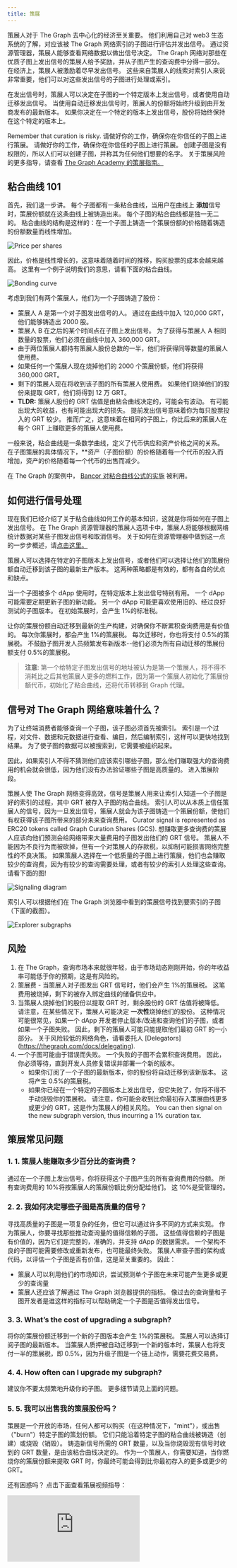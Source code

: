 ```yaml
---
title: 策展
---
```


策展人对于 The Graph 去中心化的经济至关重要。 他们利用自己对 web3 生态系统的了解，对应该被 The Graph 网络索引的子图进行评估并发出信号。 通过资源管理器，策展人能够查看网络数据以做出信号决定。 The Graph 网络对那些在优质子图上发出信号的策展人给予奖励，并从子图产生的查询费中分得一部分。 在经济上，策展人被激励着尽早发出信号。 这些来自策展人的线索对索引人来说非常重要，他们可以对这些发出信号的子图进行处理或索引。

在发出信号时，策展人可以决定在子图的一个特定版本上发出信号，或者使用自动迁移发出信号。 当使用自动迁移发出信号时，策展人的份额将始终升级到由开发商发布的最新版本。 如果你决定在一个特定的版本上发出信号，股份将始终保持在这个特定的版本上。

Remember that curation is risky. 请做好你的工作，确保你在你信任的子图上进行策展。 请做好你的工作，确保你在你信任的子图上进行策展。 创建子图是没有权限的，所以人们可以创建子图，并称其为任何他们想要的名字。 关于策展风险的更多指导，请查看 [The Graph Academy 的策展指南。 ](https://thegraph.academy/curators/)

## 粘合曲线 101

首先，我们退一步讲。 每个子图都有一条粘合曲线，当用户在曲线上 **添加**信号时，策展份额就在这条曲线上被铸造出来。 每个子图的粘合曲线都是独一无二的。 粘合曲线的结构是这样的：在一个子图上铸造一个策展份额的价格随着铸造的份额数量而线性增加。

![Price per shares](/img/price-per-share.png)

因此，价格是线性增长的，这意味着随着时间的推移，购买股票的成本会越来越高。 这里有一个例子说明我们的意思，请看下面的粘合曲线。

![Bonding curve](/img/bonding-curve.png)

考虑到我们有两个策展人，他们为一个子图铸造了股份：

- 策展人 A 是第一个对子图发出信号的人。 通过在曲线中加入 120,000 GRT，他们能够铸造出 2000 股。
- 策展人 B 在之后的某个时间点在子图上发出信号。 为了获得与策展人 A 相同数量的股票，他们必须在曲线中加入 360,000 GRT。
- 由于两位策展人都持有策展人股份总数的一半，他们将获得同等数量的策展人使用费。
- 如果任何一个策展人现在烧掉他们的 2000 个策展份额，他们将获得 360,000 GRT。
- 剩下的策展人现在将收到该子图的所有策展人使用费。 如果他们烧掉他们的股份来提取 GRT，他们将得到 12 万 GRT。
- **TLDR:** 策展人股份的 GRT 估值是由粘合曲线决定的，可能会有波动。 有可能出现大的收益，也有可能出现大的损失。 提前发出信号意味着你为每只股票投入的 GRT 较少。 推而广之，这意味着在相同的子图上，你比后来的策展人在每个 GRT 上赚取更多的策展人使用费。

一般来说，粘合曲线是一条数学曲线，定义了代币供应和资产价格之间的关系。 在子图策展的具体情况下，\*\*资产（子图份额）的价格随着每一个代币的投入而增加，资产的价格随着每一个代币的出售而减少。

在 The Graph 的案例中， [Bancor 对粘合曲线公式的实施](https://drive.google.com/file/d/0B3HPNP-GDn7aRkVaV3dkVl9NS2M/view?resourcekey=0-mbIgrdd0B9H8dPNRaeB_TA) 被利用。

## 如何进行信号处理

现在我们已经介绍了关于粘合曲线如何工作的基本知识，这就是你将如何在子图上发出信号。 在 The Graph 资源管理器的策展人选项卡中，策展人将能够根据网络统计数据对某些子图发出信号和取消信号。 关于如何在资源管理器中做到这一点的一步步概述，请[点击这里。 ](https://thegraph.com/docs/explorer)

策展人可以选择在特定的子图版本上发出信号，或者他们可以选择让他们的策展份额自动迁移到该子图的最新生产版本。 这两种策略都是有效的，都有各自的优点和缺点。

当一个子图被多个 dApp 使用时，在特定版本上发出信号特别有用。 一个 dApp 可能需要定期更新子图的新功能。 另一个 dApp 可能更喜欢使用旧的、经过良好测试的子图版本。 在初始策展时，会产生 1%的标准税。

让你的策展份额自动迁移到最新的生产构建，对确保你不断累积查询费用是有价值的。 每次你策展时，都会产生 1%的策展税。 每次迁移时，你也将支付 0.5%的策展税。 不鼓励子图开发人员频繁发布新版本--他们必须为所有自动迁移的策展份额支付 0.5%的策展税。

> **注意**: 第一个给特定子图发出信号的地址被认为是第一个策展人，将不得不消耗比之后其他策展人更多的燃料工作，因为第一个策展人初始化了策展份额代币，初始化了粘合曲线，还将代币转移到 Graph 代理。

## 信号对 The Graph 网络意味着什么？

为了让终端消费者能够查询一个子图，该子图必须首先被索引。 索引是一个过程，对文件、数据和元数据进行查看、编目，然后编制索引，这样可以更快地找到结果。 为了使子图的数据可以被搜索到，它需要被组织起来。

因此，如果索引人不得不猜测他们应该索引哪些子图，那么他们赚取强大的查询费用的机会就会很低，因为他们没有办法验证哪些子图是高质量的。 进入策展阶段。

策展人使 The Graph 网络变得高效，信号是策展人用来让索引人知道一个子图是好的索引的过程，其中 GRT 被存入子图的粘合曲线。 索引人可以从本质上信任策展人的信号，因为一旦发出信号，策展人就会为该子图铸造一个策展份额，使他们有权获得该子图所带来的部分未来查询费用。 Curator signal is represented as ERC20 tokens called Graph Curation Shares (GCS). 想赚取更多查询费的策展人应该向他们预测会给网络带来大量费用的子图发出他们的 GRT 信号。 策展人不能因为不良行为而被砍掉，但有一个对策展人的存款税，以抑制可能损害网络完整性的不良决策。 如果策展人选择在一个低质量的子图上进行策展，他们也会赚取较少的查询费，因为有较少的查询需要处理，或者有较少的索引人处理这些查询。 请看下面的图!

![Signaling diagram](/img/curator-signaling.png)

索引人可以根据他们在 The Graph 浏览器中看到的策展信号找到要索引的子图（下面的截图）。

![Explorer subgraphs](/img/explorer-subgraphs.png)

## 风险

1. 在 The Graph，查询市场本来就很年轻，由于市场动态刚刚开始，你的年收益率可能低于你的预期，这是有风险的。
2. 策展费 - 当策展人对子图发出 GRT 信号时，他们会产生 1%的策展税。 这笔费用被烧掉，剩下的被存入绑定曲线的储备供应中。
3. 当策展人烧掉他们的股份以提取 GRT 时，剩余股份的 GRT 估值将被降低。 请注意，在某些情况下，策展人可能决定 **一次性**烧掉他们的股份。 这种情况可能很常见，如果一个 dApp 开发者停止版本/改进和查询他们的子图，或者如果一个子图失败。 因此，剩下的策展人可能只能提取他们最初 GRT 的一小部分。 关于风险较低的网络角色，请看委托人 \[Delegators\](https://thegraph.com/docs/delegating).
4. 一个子图可能由于错误而失败。 一个失败的子图不会累积查询费用。 因此，你必须等待，直到开发人员修复错误并部署一个新的版本。
   - 如果你订阅了一个子图的最新版本，你的股份将自动迁移到该新版本。 这将产生 0.5%的策展税。
   - 如果你已经在一个特定的子图版本上发出信号，但它失败了，你将不得不手动烧毁你的策展税。 请注意，你可能会收到比你最初存入策展曲线更多或更少的 GRT，这是作为策展人的相关风险。 You can then signal on the new subgraph version, thus incurring a 1% curation tax.

## 策展常见问题

### 1. 1. 策展人能赚取多少百分比的查询费？

通过在一个子图上发出信号，你将获得这个子图产生的所有查询费用的份额。 所有查询费用的 10%将按策展人的策展份额比例分配给他们。 这 10%是受管理的。

### 2. 2. 我如何决定哪些子图是高质量的信号？

寻找高质量的子图是一项复杂的任务，但它可以通过许多不同的方式来实现。 作为策展人，你要寻找那些推动查询量的值得信赖的子图。 这些值得信赖的子图是有价值的，因为它们是完整的，准确的，并支持 dApp 的数据需求。 一个架构不良的子图可能需要修改或重新发布，也可能最终失败。 策展人审查子图的架构或代码，以评估一个子图是否有价值，这是至关重要的。 因此：

- 策展人可以利用他们的市场知识，尝试预测单个子图在未来可能产生更多或更少的查询量
- 策展人还应该了解通过 The Graph 浏览器提供的指标。 像过去的查询量和子图开发者是谁这样的指标可以帮助确定一个子图是否值得发出信号。

### 3. 3. What’s the cost of upgrading a subgraph?

将你的策展份额迁移到一个新的子图版本会产生 1%的策展税。 策展人可以选择订阅子图的最新版本。 当策展人质押被自动迁移到一个新的版本时，策展人也将支付一半的策展税，即 0.5%，因为升级子图是一个链上动作，需要花费交易费。

### 4. 4. How often can I upgrade my subgraph?

建议你不要太频繁地升级你的子图。 更多细节请见上面的问题。

### 5. 5. 我可以出售我的策展股份吗？

策展是一个开放的市场，任何人都可以购买（在这种情况下，"mint"），或出售（"burn"）特定子图的策划份额。 它们只能沿着特定子图的粘合曲线被铸造（创建）或烧毁（销毁）。 铸造新信号所需的 GRT 数量，以及当你烧毁现有信号时收到的 GRT 数量，是由该粘合曲线决定的。 作为一个策展人，你需要知道，当你燃烧你的策展份额来提取 GRT 时，你最终可能会得到比你最初存入的更多或更少的 GRT。

还有困惑吗？ 点击下面查看策展视频指导：

<iframe
  className="video-iframe"
  src="https://www.youtube.com/embed/VytTEcf0dxQ"
  title="YouTube video player"
  frameBorder="0"
  allowFullScreen

></p>
